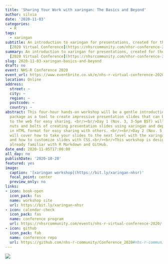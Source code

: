 ```yaml
---
title: 'Sharing Your Work with xaringan: The Basics and Beyond'
author: silvia
date: '2020-11-03'
categories:
  - R
tags:
  - xaringan
subtitle: An introduction to xaringan for presentations, created for the [NHS-R Community](https://nhsrcommunity.com/about/)
  [2020 Virtual Conference](https://nhsrcommunity.com/nhsr-conference-2020/)
summary: An introduction to xaringan for presentations, created for the [NHS-R Community](https://nhsrcommunity.com/about/)
  [2020 Virtual Conference](https://nhsrcommunity.com/nhsr-conference-2020/)
slug: 2020-11-03-xaringan-basics-and-beyond
draft: no
event: NHS-R Conference 2020
event_url: https://www.eventbrite.co.uk/e/nhs-r-virtual-conference-2020-tickets-116861085653
location: Online
address:
  street: ~
  city: ~
  region: ~
  postcode: ~
  country: ~
abstract: This four-hour hands-on workshop will be a gentle introduction to the xaringan
  package as a tool to create impressive presentation slides that can be deployed
  to the web for easy sharing. <br/><br/>Day 1 (Nov. 3, 3-5pm BST) will cover the
  nuts and bolts of creating presentation slides using xaringan and deploying them
  in HTML format for easy sharing with others. <br/><br/>Day 2 (Nov. 5, 3-5pm BST)
  will cover how to take your slides to the next level with the xaringanExtra package
  and how to customize slides with CSS.<br/><br/>This workshop is designed for R users
  already familiar with R Markdown and GitHub.
date_end: 2020-11-05T17:00:00
all_day: no
publishDate: '2020-10-20'
featured: yes
image:
  caption: '[xaringan workshop](https://bit.ly/xaringan-nhsr)'
  focal_point: center
  preview_only: no
links:
- icon: book-open
  icon_pack: fas
  name: workshop site
  url: https://bit.ly/xaringan-nhsr
- icon: calendar-check
  icon_pack: fas
  name: conference program
  url: https://nhsrcommunity.com/events/nhs-r-virtual-conference-2020/
- icon: github
  icon_pack: fab
  name: conference repo
  url: https://github.com/nhs-r-community/Conference_2020#nhs-r-community-conference-workshops-2020-
---
```


![](nhsr-logo.png)
